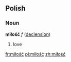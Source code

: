 ==Polish==
===Noun===
'''miłość''' ''f'' ([[Wiktionary Appendix:Polish feminine ść noun declension|declension]])
# love

[[fr:miłość]]
[[pl:miłość]]
[[zh:miłość]]